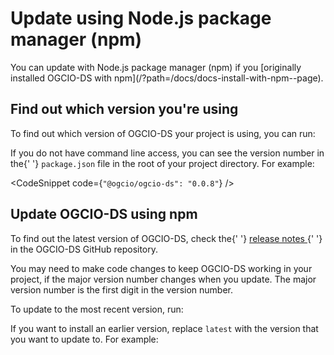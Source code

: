 
<Meta title="Docs/Update with npm" />

<h1>Update using Node.js package manager (npm)</h1>
<p>
  You can update with Node.js package manager (npm) if you [originally installed
  OGCIO-DS with npm](/?path=/docs/docs-install-with-npm--page).
</p>

<h2>Find out which version you're using</h2>
<p>To find out which version of OGCIO-DS your project is using, you can run:</p>
<CodeSnippet code="npm list @ogcio/ogcio-ds" />
<p>
  If you do not have command line access, you can see the version number in the{' '}
  <code>package.json</code> file in the root of your project directory. For
  example:
</p>

<CodeSnippet code={`"@ogcio/ogcio-ds": "0.0.8"`} />

<h2>Update OGCIO-DS using npm</h2>
<p>
  To find out the latest version of OGCIO-DS, check the{' '}
  <a
    href="https://github.com/ogcio/ogcio-ds/releases"
    target="_blank"
    rel="noopener"
  >
    release notes
  </a>{' '}
  in the OGCIO-DS GitHub repository.
</p>
<p>
  You may need to make code changes to keep OGCIO-DS working in your project, if
  the major version number changes when you update. The major version number is
  the first digit in the version number.
</p>
<p>To update to the most recent version, run:</p>
<CodeSnippet code="npm install @ogcio/ogcio-ds@latest" />
<p>
  If you want to install an earlier version, replace <code>latest</code> with
  the version that you want to update to. For example:
</p>
<CodeSnippet code="npm install @ogcio/ogcio-ds@0.0.7" />
